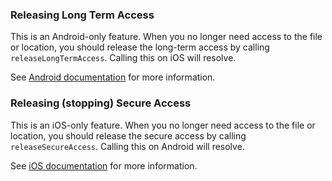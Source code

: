 ### Releasing Long Term Access

This is an Android-only feature. When you no longer need access to the file or location, you should release the long-term access by calling `releaseLongTermAccess`. Calling this on iOS will resolve.

See [Android documentation](<https://developer.android.com/reference/android/content/ContentResolver#releasePersistableUriPermission(android.net.Uri,%20int)>) for more information.

### Releasing (stopping) Secure Access

This is an iOS-only feature. When you no longer need access to the file or location, you should release the secure access by calling `releaseSecureAccess`. Calling this on Android will resolve.

See [iOS documentation](https://developer.apple.com/documentation/foundation/nsurl/1413736-stopaccessingsecurityscopedresou) for more information.
